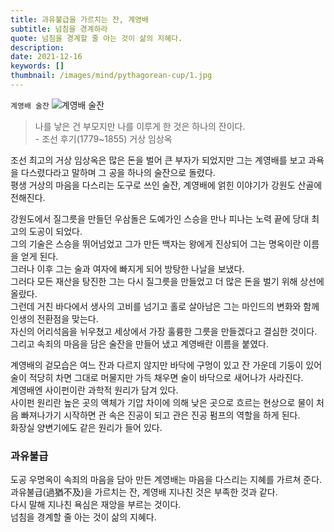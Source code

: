 ```yaml
---
title: 과유불급을 가르치는 잔, 계영배
subtitle: 넘침을 경계하라
quote: 넘침을 경계할 줄 아는 것이 삶의 지혜다.
description: 
date: 2021-12-16
keywords: []
thumbnail: /images/mind/pythagorean-cup/1.jpg
---
```


`계영배 술잔`
![계영배 술잔](/images/mind/pythagorean-cup/1.jpg)

> 나를 낳은 건 부모지만 나를 이루게 한 것은 하나의 잔이다.  
> \- 조선 후기(1779~1855) 거상 임상옥

조선 최고의 거상 임상옥은 많은 돈을 벌어 큰 부자가 되었지만 그는 계영배를 보고 과욕을 다스렸다라고 말하며 그 공을 하나의 술잔으로 돌렸다.  
평생 거상의 마음을 다스리는 도구로 쓰인 술잔, 계영배에 얽힌 이야기가 강원도 산골에 전해진다.  
  
강원도에서 질그릇을 만들던 우삼돌은 도예가인 스승을 만나 피나는 노력 끝에 당대 최고의 도공이 되었다.  
그의 기술은 스승을 뛰어넘었고 그가 만든 백자는 왕에게 진상되어 그는 명옥이란 이름을 얻게 된다.  
그러나 이후 그는 술과 여자에 빠지게 되어 방탕한 나날을 보냈다.  
그러다 모든 재산을 탕진한 그는 다시 질그릇을 만들었고 더 많은 돈을 벌기 위해 상선에 올랐다.  
그런데 거친 바다에서 생사의 고비를 넘기고 홀로 살아남은 그는 마인드의 변화와 함께 인생의 전환점을 맞는다.  
자신의 어리석음을 뉘우쳤고 세상에서 가장 훌륭한 그릇을 만들겠다고 결심한 것이다.  
그리고 속죄의 마음을 담은 술잔을 만들어 냈고 계영배란 이름을 붙였다.  
  
계영배의 겉모습은 여느 잔과 다르지 않지만 바닥에 구멍이 있고 잔 가운데 기둥이 있어 술이 적당히 차면 그대로 머물지만 가득 채우면 술이 바닥으로 새어나가 사라진다.  
계영배엔 사이펀이란 과학적 원리가 담겨 있다.  
사이펀 원리란 높은 곳의 액체가 기압 차이에 의해 낮은 곳으로 흐르는 현상으로 물이 처음 빠져나가기 시작하면 관 속은 진공이 되고 관은 진공 펌프의 역할을 하게 된다.  
화장실 양변기에도 같은 원리가 들어 있다.  

### 과유불급

도공 우명옥이 속죄의 마음을 담아 만든 계영배는 마음을 다스리는 지혜를 가르쳐 준다.  
과유불급(過猶不及)을 가르치는 잔, 계영배 지나친 것은 부족한 것과 같다.  
다시 말해 지나친 욕심은 재앙을 부르는 것이다.  
넘침을 경계할 줄 아는 것이 삶의 지혜다.